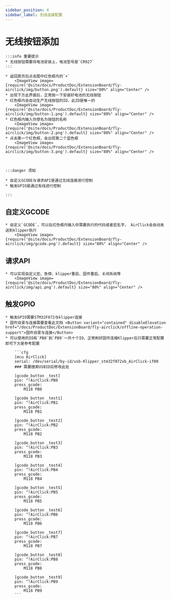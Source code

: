```yaml
---
sidebar_position: 4
sidebar_label: 无线连接配置
---
```




# 无线按钮添加

    :::info 重要提示
    * 无线按钮需要将电池安装上，电池型号是`CR927`
    :::

    * 返回首页后点击图中红色框内的`+`
        <ImageView image={require('@site/docs/ProductDoc/ExtensionBoard/fly-airclick/img/button.png').default} size="80%" align="Center" />
    * 出现下方此界面后，正常按一下安装好电池的无线按钮
    * 红色框内会自动生产无线按钮的ID，此ID是唯一的
        <ImageView image={require('@site/docs/ProductDoc/ExtensionBoard/fly-airclick/img/button-1.png').default} size="80%" align="Center" />
    * 红色框内输入你想名为按钮的名称
        <ImageView image={require('@site/docs/ProductDoc/ExtensionBoard/fly-airclick/img/button-2.png').default} size="80%" align="Center" />
    * 点击第一个红色框，会出现第二个蓝色框
        <ImageView image={require('@site/docs/ProductDoc/ExtensionBoard/fly-airclick/img/button-3.png').default} size="80%" align="Center" />



    :::danger 须知

    * 自定义GCODE与请求API是通过无线连接进行控制
    * 触发GPIO是通过有线进行控制

    :::

## 自定义GCODE
    * 自定义`GCODE`，可以在红色框内输入你需要执行的代码或者宏名字， AirClick会自动发送到klipper执行
        <ImageView image={require('@site/docs/ProductDoc/ExtensionBoard/fly-airclick/img/gcode.png').default} size="80%" align="Center" />

## 请求API
    * 可以实现自定义宏、急停、klipper重启、固件重启、关闭系统等
        <ImageView image={require('@site/docs/ProductDoc/ExtensionBoard/fly-airclick/img/api.png').default} size="80%" align="Center" />

## 触发GPIO
    * 触发GPIO需要STM32F072与klipper连接
    * 固件烧录与连接需要查看此文档 <Button variant="contained" disableElevation href="/docs/ProductDoc/ExtensionBoard/fly-airclick/offline-operation-support">固件烧录与连接</Button>
    * 可以使用的IO有`PB0`到`PB9`一共十个IO，正常刷好固件连接Klipper后只需要正常配置即可下方是参考配置
    
        ```cfg
        [mcu AirClick]
        serial: /dev/serial/by-id/usb-Klipper_stm32f072xb_AirClick-if00
        ### 需要搜索USBID后修改此处

        [gcode_button _test]
        pin: ^!AirClick:PB0
        press_gcode:
            M118 PB0

        [gcode_button _test1]
        pin: ^!AirClick:PB1
        press_gcode:
            M118 PB1

        [gcode_button _test2]
        pin: ^!AirClick:PB2
        press_gcode:
            M118 PB2

        [gcode_button _test3]
        pin: ^!AirClick:PB3
        press_gcode:
            M118 PB3

        [gcode_button _test4]
        pin: ^!AirClick:PB4
        press_gcode:
            M118 PB4

        [gcode_button _test5]
        pin: ^!AirClick:PB5
        press_gcode:
            M118 PB5

        [gcode_button _test6]
        pin: ^!AirClick:PB6
        press_gcode:
            M118 PB6

        [gcode_button _test7]
        pin: ^!AirClick:PB7
        press_gcode:
            M118 PB7

        [gcode_button _test8]
        pin: ^!AirClick:PB8
        press_gcode:
            M118 PB8

        [gcode_button _test9]
        pin: ^!AirClick:PB9
        press_gcode:
            M118 PB9
        ```